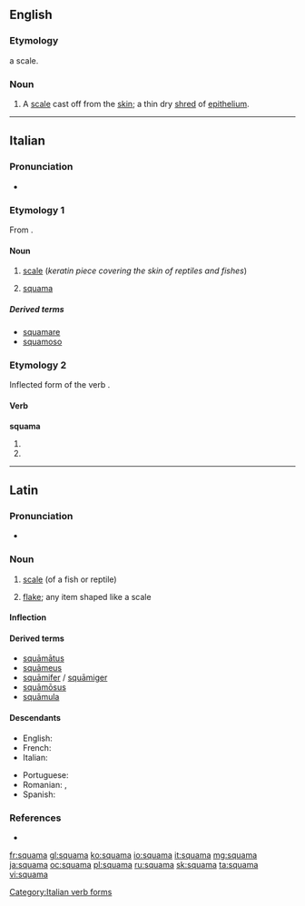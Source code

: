 ==English==

===Etymology===
{{etyl|la|en}} {{lena}} a scale.

===Noun===
{{en-noun|squamae}}

# {{context|medicine|lang=en}} A [[scale]] cast off from the [[skin]]; a thin dry [[shred]] of [[epithelium]].

{{Webster 1913}}

----

==Italian==

===Pronunciation===
* {{IPA|ˈskwama|lang=it}}

===Etymology 1===
From {{etyl|la|it}} {{term|squama|squāma|lang=la}}.

====Noun====
{{it-noun|squam|f|a|e}}

# {{context|zoology|lang=it}} [[scale]] (''keratin piece covering the skin of reptiles and fishes'')
# {{context|skeleton|lang=it}} [[#English|squama]] 

=====Derived terms=====
* [[squamare]]
* [[squamoso]]

===Etymology 2===
Inflected form of the verb {{term|squamare|lang=it}}.

====Verb====
'''squama'''

# {{conjugation of|squamare||3|s|pres|ind|lang=it}}
# {{conjugation of|squamare||2|s|imp|lang=it}}

[[Category:Italian verb forms]]

----

==Latin==

===Pronunciation===
* {{a|Classical}} {{IPA|/ˈskʷaː.ma/|lang=la}}

===Noun===
{{la-noun|squāma|squamae|squāmae|f|first}}

# [[scale]] (of a fish or reptile)
# {{context|by extension|lang=la}} [[flake]]; any item shaped like a scale

====Inflection====
{{la-decl-1st|squam|squām}}

====Derived terms====
* [[squamatus|squāmātus]]
* [[squameus|squāmeus]]
* [[squamifer|squāmifer]] /  [[squamiger|squāmiger]]
* [[squamosus|squāmōsus]]
* [[squamula|squāmula]]

====Descendants====
{{top2}}
* English: {{l|en|squama}}
* French: {{l|fr|squame}}
* Italian: {{l|it|squama}}
{{mid2}}
* Portuguese: {{l|pt|escama}}
* Romanian: {{l|ro|scamă}}, {{l|ro|scvamă}}
* Spanish: {{l|es|escama}}
{{bottom}}

===References===
* {{R:L&S}}

[[fr:squama]]
[[gl:squama]]
[[ko:squama]]
[[io:squama]]
[[it:squama]]
[[mg:squama]]
[[ja:squama]]
[[oc:squama]]
[[pl:squama]]
[[ru:squama]]
[[sk:squama]]
[[ta:squama]]
[[vi:squama]]